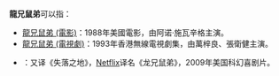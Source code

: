 {{NoteTA
|1=zh-hans:施瓦辛格;zh-hant:史瓦辛格;zh-hk:舒華辛力加;zh-tw:史瓦辛格;zh-mo:舒華辛力加;
}}
'''龍兄鼠弟'''可以指：
*[[龍兄鼠弟_(電影)|龍兄鼠弟 (電影)]]：1988年美國電影，由阿诺·施瓦辛格主演。
*[[龍兄鼠弟_(電視劇)|龍兄鼠弟 (電視劇)]]：1993年香港無線電視劇集，由萬梓良、張衛健主演。
*{{le|失落的大陆|Land of the Lost (film)}}：又译《失落之地》，[[Netflix|Netflix]]译名《龙兄鼠弟》，2009年美国科幻喜剧片。

{{disambig|L|Cat=四字作品消歧義}}